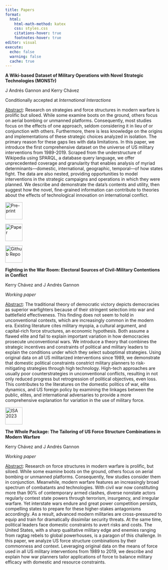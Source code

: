 ```yaml
---
title: Papers
format:
  html:
    html-math-method: katex
    css: styles.css
    citations-hover: true
    footnotes-hover: true
editor: visual
execute:
  echo: false
  warning: false
  cache: true
---
```


**A Wiki-based Dataset of Military Operations with Novel Strategic Technologies (MONSTr)**

J Andrés Gannon and Kerry Chávez

Conditionally accepted at *International Interactions*

[Abstract]{.underline}: Research on strategies and force structures in modern warfare is prolific but siloed. While some examine boots on the ground, others focus on aerial bombing or unmanned platforms. Consequently, most studies focus on the effects of one approach, seldom considering it in lieu of or conjunction with others. Furthermore, there is less knowledge on the origins and implementations of these strategic choices analyzed in isolation. The primary reason for these gaps lies with data limitations. In this paper, we introduce the first comprehensive dataset on the universe of US military interventions from 1989-2019. Scraped from the understructure of Wikipedia using SPARQL, a database query language, we offer unprecedented coverage and granularity that enables analysis of myriad determinants---domestic, international, geographic, temporal---of how states fight. The data are also nested, providing opportunities to model interventions in the strategic campaigns and operations in which they were planned. We describe and demonstrate the data's contents and utility, then suggest how the novel, fine-grained information can contribute to theories about the effects of technological innovation on international conflict.

::: {layout-ncol="3"}
[![Pre-print](images/image-1124748587.png){fig-align="left" width="55"}](/content/files/2023-03-04_MONSTr.pdf)

[![Appendix](images/image-1124748587.png){alt="Paper" fig-align="left" width="55"}](/content/files/2023-03-04_MONSTr_Appendix.pdf)

[![Repo](images/image-1960859350.png){alt="Github Repo" fig-align="left" width="55"}](https://github.com/jandresgannon/MONSTr)
:::

**Fighting in the War Room: Electoral Sources of Civil-Military Contentions in Conflict**

Kerry Chávez and J Andrés Gannon

*Working paper*

[Abstract]{.underline}: The traditional theory of democratic victory depicts democracies as superior warfighters because of their stringent selection into war and battlefield effectiveness. This finding does not seem to hold in unconventional contexts, which are increasingly common in the modern era. Existing literature cites military myopia, a cultural argument, and capital-rich force structures, an economic hypothesis. Both assume a flawed elite and fail to explain important variation in how democracies prosecute unconventional wars. We introduce a theory that combines the strategic incentives and constraints of political and military leaders to explain the conditions under which they select suboptimal strategies. Using original data on all US militarized interventions since 1989, we demonstrate that domestic political constraints constrict military planners to risk-mitigating strategies through high technology. High-tech approaches are usually poor counterstrategies in unconventional conflicts, resulting in not only reduced progress but retrogression of political objectives, even loss. This contributes to the literatures on the domestic politics of war, elite dynamics, and US foreign policy by examining the linkages between the public, elites, and international adversaries to provide a more comprehensive explanation for variation in the use of military force.

[![ISA 2023](images/image-1124748587.png){fig-align="left" width="55"}](/content/files/2023-03-13_ChavezGannon_FightingWarRoom.pdf)

**The Whole Package: The Tailoring of US Force Structure Combinations in Modern Warfare**

Kerry Chávez and J Andrés Gannon

*Working paper*

[Abstract]{.underline}: Research on force structures in modern warfare is prolific, but siloed. While some examine boots on the ground, others focus on aerial bombing or unmanned platforms. Consequently, few studies consider them in conjunction. Meanwhile, modern warfare features an increasingly broad spectrum of combatants and technologies. With civil war now constituting more than 90% of contemporary armed clashes, diverse nonstate actors regularly contest state powers through terrorism, insurgency, and irregular warfare. Yet interstate wars endure and great power competition persists, compelling states to prepare for these higher-stakes antagonisms accordingly. As a result, advanced modern militaries are cross-pressured to equip and train for dramatically dissimilar security threats. At the same time, political leaders face domestic constraints to avert risks and costs. The United States, with a sharp qualitative military edge and enemies ranging from ragtag rebels to global powerhouses, is a paragon of this challenge. In this paper, we analyze US force structure combinations by their commonness and context. Leveraging original data on the means of force used in all US military interventions from 1989 to 2019, we describe and explain how war planners tailor applications of force to balance military efficacy with domestic and resource constraints.
